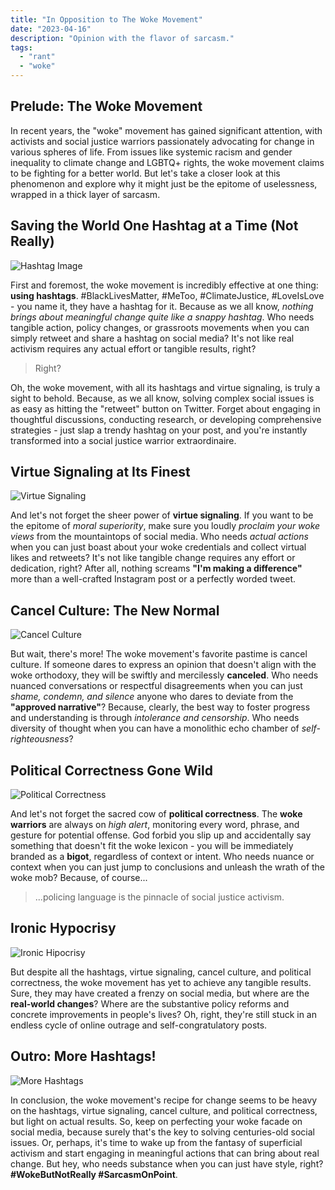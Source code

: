 ```yaml
---
title: "In Opposition to The Woke Movement"
date: "2023-04-16"
description: "Opinion with the flavor of sarcasm."
tags:
  - "rant"
  - "woke"
---
```


## Prelude: The Woke Movement

In recent years, the "woke" movement has gained significant attention, with activists and social justice warriors passionately advocating for change in various spheres of life. From issues like systemic racism and gender inequality to climate change and LGBTQ+ rights, the woke movement claims to be fighting for a better world. But let's take a closer look at this phenomenon and explore why it might just be the epitome of uselessness, wrapped in a thick layer of sarcasm.

## Saving the World One Hashtag at a Time (Not Really)

![Hashtag Image](/others/hashtag1.webp)

First and foremost, the woke movement is incredibly effective at one thing: **using hashtags**. #BlackLivesMatter, #MeToo, #ClimateJustice, #LoveIsLove - you name it, they have a hashtag for it. Because as we all know, _nothing brings about meaningful change quite like a snappy hashtag_. Who needs tangible action, policy changes, or grassroots movements when you can simply retweet and share a hashtag on social media? It's not like real activism requires any actual effort or tangible results, right?

> Right?

Oh, the woke movement, with all its hashtags and virtue signaling, is truly a sight to behold. Because, as we all know, solving complex social issues is as easy as hitting the "retweet" button on Twitter. Forget about engaging in thoughtful discussions, conducting research, or developing comprehensive strategies - just slap a trendy hashtag on your post, and you're instantly transformed into a social justice warrior extraordinaire.

## Virtue Signaling at Its Finest

![Virtue Signaling](/others/virtue-signaling.webp)

And let's not forget the sheer power of **virtue signaling**. If you want to be the epitome of _moral superiority_, make sure you loudly _proclaim your woke views_ from the mountaintops of social media. Who needs _actual actions_ when you can just boast about your woke credentials and collect virtual likes and retweets? It's not like tangible change requires any effort or dedication, right? After all, nothing screams **"I'm making a difference"** more than a well-crafted Instagram post or a perfectly worded tweet.

## Cancel Culture: The New Normal

![Cancel Culture](/others/cancel-culture.webp)

But wait, there's more! The woke movement's favorite pastime is cancel culture. If someone dares to express an opinion that doesn't align with the woke orthodoxy, they will be swiftly and mercilessly **canceled**. Who needs nuanced conversations or respectful disagreements when you can just _shame, condemn, and silence_ anyone who dares to deviate from the **"approved narrative"**? Because, clearly, the best way to foster progress and understanding is through _intolerance and censorship_. Who needs diversity of thought when you can have a monolithic echo chamber of _self-righteousness_?

## Political Correctness Gone Wild

![Political Correctness](/others/political-correctness.webp)

And let's not forget the sacred cow of **political correctness**. The **woke warriors** are always on _high alert_, monitoring every word, phrase, and gesture for potential offense. God forbid you slip up and accidentally say something that doesn't fit the woke lexicon - you will be immediately branded as a **bigot**, regardless of context or intent. Who needs nuance or context when you can just jump to conclusions and unleash the wrath of the woke mob? Because, of course...

> ...policing language is the pinnacle of social justice activism.

## Ironic Hypocrisy

![Ironic Hipocrisy](/others/hipocrisy.webp)

But despite all the hashtags, virtue signaling, cancel culture, and political correctness, the woke movement has yet to achieve any tangible results. Sure, they may have created a frenzy on social media, but where are the **real-world changes**? Where are the substantive policy reforms and concrete improvements in people's lives? Oh, right, they're still stuck in an endless cycle of online outrage and self-congratulatory posts.

## Outro: More Hashtags!

![More Hashtags](/others/hashtag2.webp)

In conclusion, the woke movement's recipe for change seems to be heavy on the hashtags, virtue signaling, cancel culture, and political correctness, but light on actual results. So, keep on perfecting your woke facade on social media, because surely that's the key to solving centuries-old social issues. Or, perhaps, it's time to wake up from the fantasy of superficial activism and start engaging in meaningful actions that can bring about real change. But hey, who needs substance when you can just have style, right? **#WokeButNotReally #SarcasmOnPoint**.
